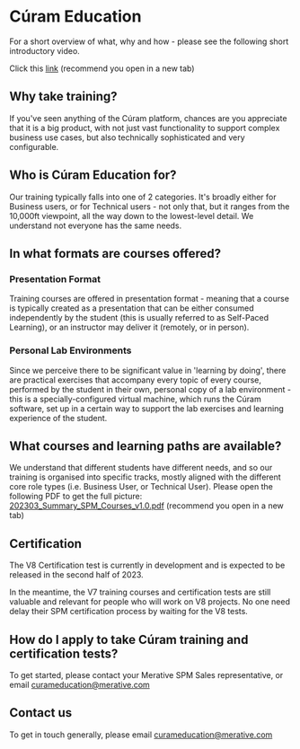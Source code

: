 # Cúram Education

For a short overview of what, why and how - please see the following short introductory video.

Click this [link](https://youtu.be/3H9YaVM0au0) (recommend you open in a new tab)

## Why take training?

If you've seen anything of the Cúram platform, chances are you appreciate that it is a big product, with not just vast functionality to support complex business use cases, but also technically sophisticated and very configurable.

## Who is Cúram Education for?

Our training typically falls into one of 2 categories. It's broadly either for Business users, or for Technical users - not only that, but it ranges from the 10,000ft viewpoint, all the way down to the lowest-level detail. We understand not everyone has the same needs.

## In what formats are courses offered?

### Presentation Format

Training courses are offered in presentation format - meaning that a course is typically created as a presentation that can be either consumed independently by the student (this is usually referred to as Self-Paced Learning), or an instructor may deliver it (remotely, or in person).

### Personal Lab Environments

Since we perceive there to be significant value in 'learning by doing', there are practical exercises that accompany every topic of every course, performed by the student in their own, personal copy of a lab environment - this is a specially-configured virtual machine, which runs the Cúram software, set up in a certain way to support the lab exercises and learning experience of the student.

## What courses and learning paths are available?

We understand that different students have different needs, and so our training is organised into specific tracks, mostly aligned with the different core role types (i.e. Business User, or Technical User). Please open the following PDF to get the full picture:
[202303_Summary_SPM_Courses_v1.0.pdf](/pdf/education/202303_Summary_SPM_Courses_v1.0.pdf) (recommend you open in a new tab)

## Certification

The V8 Certification test is currently in development and is expected to be released in the second half of 2023.

In the meantime, the V7 training courses and certification tests are still valuable and relevant for people who will work on V8 projects. No one need delay their SPM certification process by waiting for the V8 tests.

## How do I apply to take Cúram training and certification tests?

To get started, please contact your Merative SPM Sales representative, or email [curameducation@merative.com](mailto:curameducation@merative.com)

## Contact us

To get in touch generally, please email [curameducation@merative.com](mailto:curameducation@merative.com)
